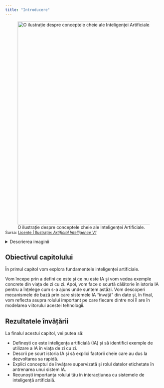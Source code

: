 ```yaml
---
title: "Introducere"
---
```



![O ilustrație despre conceptele cheie ale Inteligenței Artificiale.](/modul1/capitol1/images/artificial-intelligence.png){fig-align="left" width="650"}

<div class="text-left" style="font-size: 0.9em; margin-top: -1em;">
Sursa: [Licențe | Ilustrație: *Artificial Intelligence V1*](/licente.qmd#sec-ilustratii)
</div>

<details>
  <summary>Descrierea imaginii</summary>
  <p>Ilustrația prezintă un creier uman stilizat, conectat prin linii la diverse pictograme ce reprezintă aplicații și concepte ale IA: un robot, un grafic de date, o față umană pentru recunoaștere facială, un microfon pentru procesarea vocii, o mașină autonomă, un document pentru analiza textului.</p>
</details>

## Obiectivul capitolului

În primul capitol vom explora fundamentele inteligenței artificiale. 

Vom începe prin a defini ce este și ce nu este IA și vom vedea exemple concrete din viața de zi cu zi. Apoi, vom face o scurtă călătorie în istoria IA pentru a înțelege cum s-a ajuns unde suntem astăzi. Vom descoperi mecanismele de bază prin care sistemele IA "învață" din date și, în final, vom reflecta asupra rolului important pe care fiecare dintre noi îl are în modelarea viitorului acestei tehnologii.

## Rezultatele învățării

La finalul acestui capitol, vei putea să:

-   Definești ce este inteligența artificială (IA) și să identifici exemple de utilizare a IA în viața de zi cu zi.
-   Descrii pe scurt istoria IA și să explici factorii cheie care au dus la dezvoltarea sa rapidă.
-   Explici conceptul de învățare supervizată și rolul datelor etichetate în antrenarea unui sistem IA.
-   Recunoști importanța rolului tău în interacțiunea cu sistemele de inteligență artificială.